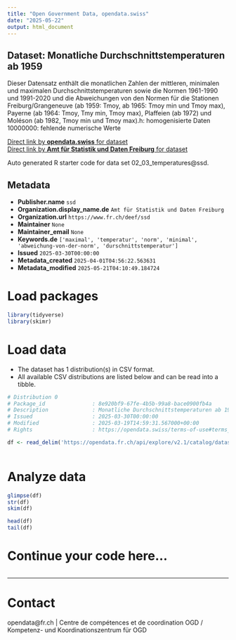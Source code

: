 ```yaml
---
title: "Open Government Data, opendata.swiss"
date: "2025-05-22"
output: html_document
---
```


## Dataset: Monatliche Durchschnittstemperaturen ab 1959

Dieser Datensatz enthält die monatlichen Zahlen der mittleren, minimalen und maximalen Durchschnittstemperaturen sowie die Normen 1961-1990 und 1991-2020 und die Abweichungen von den Normen für die Stationen Freiburg/Grangeneuve (ab 1959: Tmoy, ab 1965: Tmoy min und Tmoy max), Payerne (ab 1964: Tmoy, Tmy min, Tmoy max), Plaffeien (ab 1972) und Moléson (ab 1982, Tmoy min und Tmoy max).h: homogenisierte Daten 10000000: fehlende numerische Werte

[Direct link by **opendata.swiss** for dataset](https://opendata.swiss/de/dataset/monatliche-durchschnittstemperaturen-ab-1959)<br>
[Direct link by **Amt für Statistik und Daten Freiburg** for dataset](https://opendata.fr.ch/explore/dataset/02_03_temperatures/)

Auto generated R starter code for data set 02_03_temperatures@ssd.

## Metadata

- **Publisher.name** `ssd`
- **Organization.display_name.de** `Amt für Statistik und Daten Freiburg`
- **Organization.url** `https://www.fr.ch/deef/ssd`
- **Maintainer** `None`
- **Maintainer_email** `None`
- **Keywords.de** `['maximal', 'temperatur', 'norm', 'minimal', 'abweichung-von-der-norm', 'durschnittstemperatur']`
- **Issued** `2025-03-30T00:00:00`
- **Metadata_created** `2025-04-01T04:56:22.563631`
- **Metadata_modified** `2025-05-21T04:10:49.184724`


# Load packages

```r

library(tidyverse)
library(skimr)

```

# Load data

-   The dataset has 1 distribution(s) in CSV format.
-   All available CSV distributions are listed below and can be read into a tibble.

```r

# Distribution 0
# Package_id               : 8e920bf9-67fe-4b5b-99a8-bace0900fb4a
# Description              : Monatliche Durchschnittstemperaturen ab 1959 (csv)
# Issued                   : 2025-03-30T00:00:00
# Modified                 : 2025-03-19T14:59:31.567000+00:00
# Rights                   : https://opendata.swiss/terms-of-use#terms_by

df <- read_delim('https://opendata.fr.ch/api/explore/v2.1/catalog/datasets/02_03_temperatures/exports/csv?use_labels=true')



```

# Analyze data

```r

glimpse(df)
str(df)
skim(df)

head(df)
tail(df)

```

# Continue your code here...

```r

```

------------------------------------------------------------------------

# Contact

opendata@fr.ch | Centre de compétences et de coordination OGD / Kompetenz- und Koordinationszentrum für OGD
